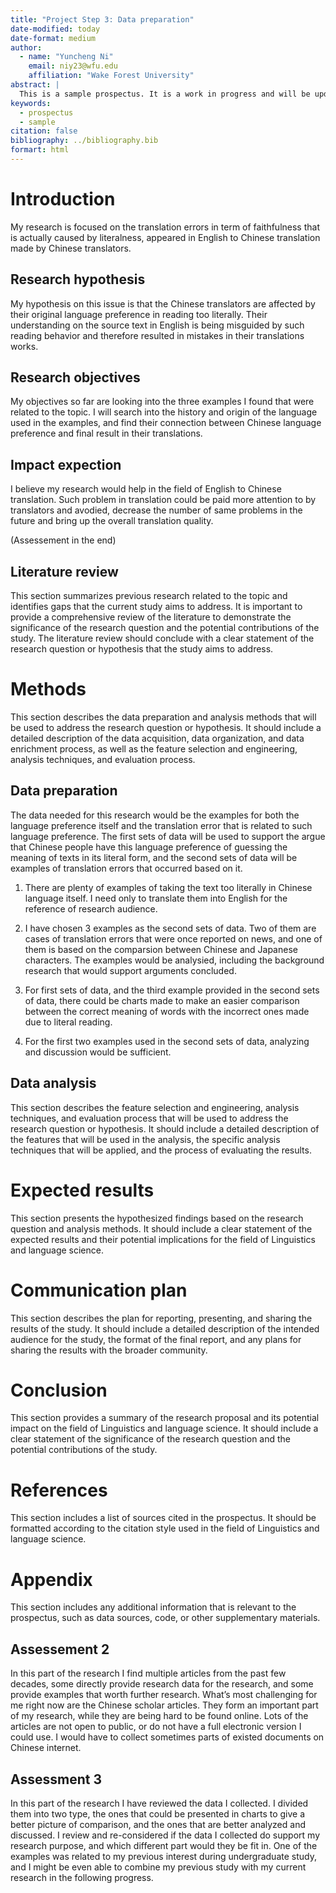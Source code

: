 ```yaml
---
title: "Project Step 3: Data preparation"
date-modified: today
date-format: medium
author:
  - name: "Yuncheng Ni"
    email: niy23@wfu.edu
    affiliation: "Wake Forest University"
abstract: |
  This is a sample prospectus. It is a work in progress and will be updated as needed as the semester progresses.
keywords:
  - prospectus
  - sample
citation: false
bibliography: ../bibliography.bib
formart: html
---
```


# Introduction

My research is focused on the translation errors in term of faithfulness that is actually caused by literalness, appeared in English to Chinese translation made by Chinese translators.

## Research hypothesis

My hypothesis on this issue is that the Chinese translators are affected by their original language preference in reading too literally. Their understanding on the source text in English is being misguided by such reading behavior and therefore resulted in mistakes in their translations works.

## Research objectives

My objectives so far are looking into the three examples I found that were related to the topic. I will search into the history and origin of the language used in the examples, and find their connection between Chinese language preference and final result in their translations.

## Impact expection

I believe my research would help in the field of English to Chinese translation. Such problem in translation could be paid more attention to by translators and avodied, decrease the number of same problems in the future and bring up the overall translation quality.

(Assessement in the end)

## Literature review

This section summarizes previous research related to the topic and identifies gaps that the current study aims to address. It is important to provide a comprehensive review of the literature to demonstrate the significance of the research question and the potential contributions of the study. The literature review should conclude with a clear statement of the research question or hypothesis that the study aims to address.

# Methods

This section describes the data preparation and analysis methods that will be used to address the research question or hypothesis. It should include a detailed description of the data acquisition, data organization, and data enrichment process, as well as the feature selection and engineering, analysis techniques, and evaluation process.

## Data preparation

The data needed for this research would be the examples for both the language preference itself and the translation error that is related to such language preference. The first sets of data will be used to support the argue that Chinese people have this language preference of guessing the meaning of texts in its literal form, and the second sets of data will be examples of translation errors that occurred based on it.

1. There are plenty of examples of taking the text too literally in Chinese language itself. I need only to translate them into English for the reference of research audience.

2. I have chosen 3 examples as the second sets of data. Two of them are cases of translation errors that were once reported on news, and one of them is based on the comparsion between Chinese and Japanese characters. The examples would be analysied, including the background research that would support arguments concluded.

3. For first sets of data, and the third example provided in the second sets of data, there could be charts made to make an easier comparison between the correct meaning of words with the incorrect ones made due to literal reading.

4. For the first two examples used in the second sets of data, analyzing and discussion would be sufficient.

## Data analysis

This section describes the feature selection and engineering, analysis techniques, and evaluation process that will be used to address the research question or hypothesis. It should include a detailed description of the features that will be used in the analysis, the specific analysis techniques that will be applied, and the process of evaluating the results.

# Expected results

This section presents the hypothesized findings based on the research question and analysis methods. It should include a clear statement of the expected results and their potential implications for the field of Linguistics and language science.

# Communication plan

This section describes the plan for reporting, presenting, and sharing the results of the study. It should include a detailed description of the intended audience for the study, the format of the final report, and any plans for sharing the results with the broader community.

# Conclusion

This section provides a summary of the research proposal and its potential impact on the field of Linguistics and language science. It should include a clear statement of the significance of the research question and the potential contributions of the study.

# References

This section includes a list of sources cited in the prospectus. It should be formatted according to the citation style used in the field of Linguistics and language science.

# Appendix {.appendix}

This section includes any additional information that is relevant to the prospectus, such as data sources, code, or other supplementary materials.

## Assessement 2

In this part of the research I find multiple articles from the past few decades, some directly provide research data for the research, and some provide examples that worth further research. What's most challenging for me right now are the Chinese scholar articles. They form an important part of my research, while they are being hard to be found online. Lots of the articles are not open to public, or do not have a full electronic version I could use. I would have to collect sometimes parts of existed documents on Chinese internet.

## Assessment 3

In this part of the research I have reviewed the data I collected. I divided them into two type, the ones that could be presented in charts to give a better picture of comparison, and the ones that are better analyzed and discussed. I review and re-considered if the data I collected do support my research purpose, and which different part would they be fit in. One of the examples was related to my previous interest during undergraduate study, and I might be even able to combine my previous study with my current research in the following progress.
